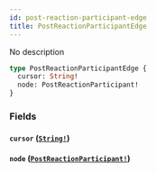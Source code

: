 ```yaml
---
id: post-reaction-participant-edge
title: PostReactionParticipantEdge
---
```


No description

```graphql
type PostReactionParticipantEdge {
  cursor: String!
  node: PostReactionParticipant!
}
```

### Fields

#### `cursor` ([`String!`](/graphql/scalars/string))

#### `node` ([`PostReactionParticipant!`](/graphql/objects/post-reaction-participant))
